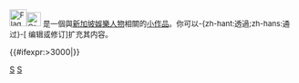 <div class="notice metadata" id="stub" style="font-size: small;"><!--
-->[[File:Flag of Singapore.svg|30px]][[File:Crystal_personal.svg|25px]]&nbsp;'''{{PAGENAME}}'''是一個與[[:Category:新加坡娛樂人物小作品|新加坡娛樂人物]]相關的[[Wikipedia:小作品|小作品]]。你可以-{zh-hant:透過;zh-hans:通过}-<span class="plainlinks">[{{fullurl:{{FULLPAGENAME}}|action=edit}} 编辑或修订]</span>扩充其内容。<!--
--></div><includeonly>
[[Category:新加坡娛樂人物小作品|{{PAGENAME}}]]
{{#ifexpr:{{PAGESIZE:{{FULLPAGENAME}}|R}}>3000|[[Category:字数已超过3000字节的小作品|{{PAGENAME}}]]}}
</includeonly><noinclude>
[[Category:娛樂人物小作品模板|S]]
[[Category:新加坡人物小作品模板|S]]

</noinclude>